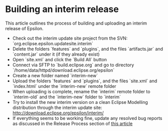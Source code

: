 =Building an interim release=
This article outlines the process of building and uploading an interim release of Epsilon.

* Check out the interim update site project from the SVN: `org.eclipse.epsilon.updatesite.interim`
* Delete the folders `features` and `plugins`, and the files `artifacts.jar` and `content.jar` under it (if they already exist)
* Open `site.xml` and click the `Build All` button
* Connect via SFTP to `build.eclipse.org` and go to directory `/home/data/httpd/download.eclipse.org/epsilon`
* Create a new folder named `interim-new`
* Upload the folders `features` and `plugins`, and the files `site.xml` and `index.html` under the `interim-new` remote folder
* When uploading is complete, rename the `interim` remote folder to `interim-old` and the `interim-new` folder to `interim`
* Try to install the new interim version on a clean Eclipse Modelling distribution through the interim update site: [[http://download.eclipse.org/epsilon/interim/]]
* If everything seems to be working fine, update any resolved bug reports as discussed in the Release Process section of [[../resolved-bugs|this article]]
